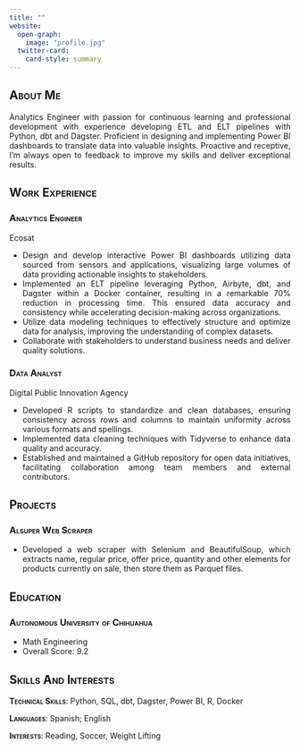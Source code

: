 ```yaml
---
title: ""
website:
  open-graph:
    image: "profile.jpg"
  twitter-card:
    card-style: summary
---
```


## [About Me]{.smallcaps}

::: {style="text-align: justify"}
Analytics Engineer with passion for continuous learning and professional development with experience developing ETL and ELT pipelines with Python, dbt and Dagster. Proficient in designing and implementing Power BI dashboards to translate data into valuable insights. Proactive and receptive, I'm always open to feedback to improve my skills and deliver exceptional results.

## [Work Experience]{.smallcaps}

### [Analytics Engineer]{.smallcaps}

Ecosat

-   Design and develop interactive Power BI dashboards utilizing data sourced from sensors and applications, visualizing large volumes of data providing actionable insights to stakeholders.
-   Implemented an ELT pipeline leveraging Python, Airbyte, dbt, and Dagster within a Docker container, resulting in a remarkable 70% reduction in processing time. This ensured data accuracy and consistency while accelerating decision-making across organizations.
-   Utilize data modeling techniques to effectively structure and optimize data for analysis, improving the understanding of complex datasets.
-   Collaborate with stakeholders to understand business needs and deliver quality solutions.

### [Data Analyst]{.smallcaps}

Digital Public Innovation Agency

-   Developed R scripts to standardize and clean databases, ensuring consistency across rows and columns to maintain uniformity across various formats and spellings.
-   Implemented data cleaning techniques with Tidyverse to enhance data quality and accuracy.
-   Established and maintained a GitHub repository for open data initiatives, facilitating collaboration among team members and external contributors.

## [Projects]{.smallcaps}

### [Alsuper Web Scraper]{.smallcaps}

-   Developed a web scraper with Selenium and BeautifulSoup, which extracts name, regular price, offer price, quantity and other elements for products currently on sale, then store them as Parquet files.

## [Education]{.smallcaps}

### [Autonomous University of Chihuahua]{.smallcaps}

-   Math Engineering
-   Overall Score: 9.2

## [Skills And Interests]{.smallcaps}

[**Technical Skills**]{.smallcaps}: Python, SQL, dbt, Dagster, Power BI, R, Docker

[**Languages**]{.smallcaps}: Spanish; English

[**Interests**]{.smallcaps}: Reading, Soccer, Weight Lifting
:::
